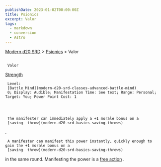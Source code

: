 ```yaml
---
publishDate: 2023-01-02T00:00:00Z
title: Psionics
excerpt: Valor
tags:
  - markdown
  - conversion
  - Astro
---
```


[Modern d20 SRD](/#modernD20) > [Psionics](modern-d20-srd-psionics-index) > Valor

##

     Valor

[Strength](modern-d20-srd-basics-ability-scores)

     Level:
     [Battle Mind](modern-d20-srd-classes-advanced-battle-mind)
     0; Display: Audible; Manifestation Time: See text; Range: Personal; Target: You; Power Point Cost: 1




     The manifester can immediately apply a +1 morale bonus on a
     [saving  throw](modern-d20-srd-basics-saving-throws)
.

     A manifester can manifest this power instantly, quickly enough to gain the +1 morale bonus on a
     [saving  throw](modern-d20-srd-basics-saving-throws)
in the same round. Manifesting the power is a
[free action](modern-d20-srd-combat-action-types)
.
